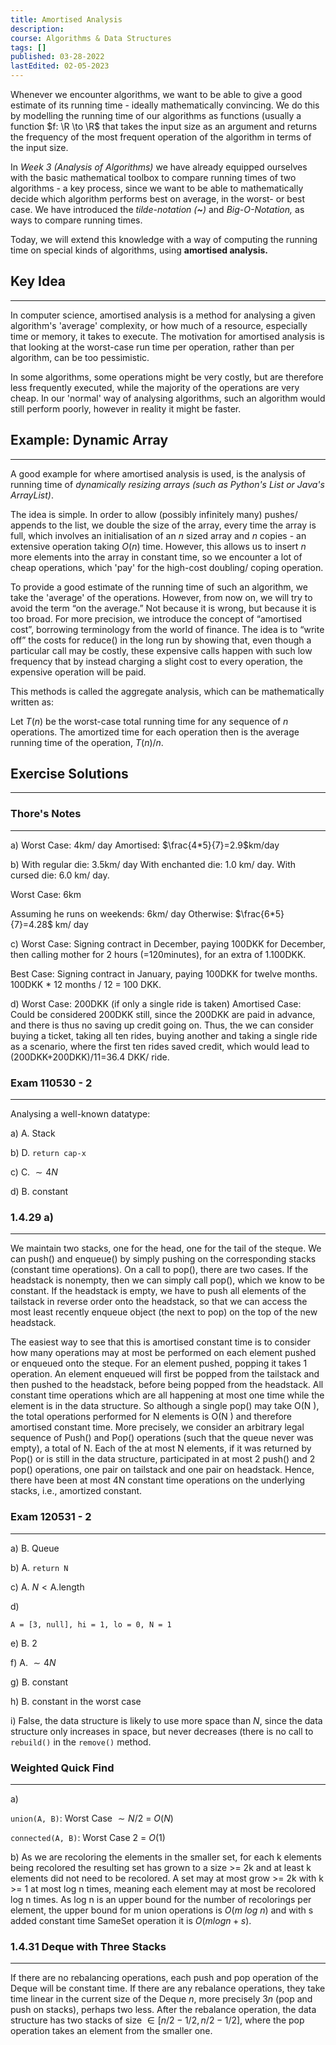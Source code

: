 ```yaml
---
title: Amortised Analysis
description:
course: Algorithms & Data Structures
tags: []
published: 03-28-2022
lastEdited: 02-05-2023
---
```


Whenever we encounter algorithms, we want to be able to give a good estimate of
its running time - ideally mathematically convincing. We do this by modelling
the running time of our algorithms as functions (usually a function
$f: \R \to \R$ that takes the input size as an argument and returns the
frequency of the most frequent operation of the algorithm in terms of the input
size.

In _Week 3 (Analysis of Algorithms)_ we have already equipped ourselves with the
basic mathematical toolbox to compare running times of two algorithms - a key
process, since we want to be able to mathematically decide which algorithm
performs best on average, in the worst- or best case. We have introduced the
_tilde-notation (**~**)_ and _Big-O-Notation,_ as ways to compare running times.

Today, we will extend this knowledge with a way of computing the running time on
special kinds of algorithms, using **amortised analysis.**

## Key Idea

---

In computer science, amortised analysis is a method for analysing a given
algorithm's 'average' complexity, or how much of a resource, especially time or
memory, it takes to execute. The motivation for amortised analysis is that
looking at the worst-case run time per operation, rather than per algorithm, can
be too pessimistic.

In some algorithms, some operations might be very costly, but are therefore less
frequently executed, while the majority of the operations are very cheap. In our
'normal' way of analysing algorithms, such an algorithm would still perform
poorly, however in reality it might be faster.

## Example: Dynamic Array

---

A good example for where amortised analysis is used, is the analysis of running
time of _dynamically resizing arrays (such as Python's List or Java's
ArrayList)_.

The idea is simple. In order to allow (possibly infinitely many) pushes/ appends
to the list, we double the size of the array, every time the array is full,
which involves an initialisation of an $n$ sized array and $n$ copies - an
extensive operation taking $O(n)$ time. However, this allows us to insert $n$
more elements into the array in constant time, so we encounter a lot of cheap
operations, which 'pay' for the high-cost doubling/ coping operation.

To provide a good estimate of the running time of such an algorithm, we take the
'average' of the operations. However, from now on, we will try to avoid the term
“on the average.” Not because it is wrong, but because it is too broad. For more
precision, we introduce the concept of “amortised cost”, borrowing terminology
from the world of finance. The idea is to “write off” the costs for reduce() in
the long run by showing that, even though a particular call may be costly, these
expensive calls happen with such low frequency that by instead charging a slight
cost to every operation, the expensive operation will be paid.

This methods is called the aggregate analysis, which can be mathematically
written as:

Let $T(n)$ be the worst-case total running time for any sequence of $n$
operations. The amortized time for each operation then is the average running
time of the operation, $T(n)/n$.

## Exercise Solutions

---

### Thore's Notes

---

a) Worst Case: 4km/ day Amortised: $\frac{4*5}{7}=2.9$km/day

b) With regular die: 3.5km/ day With enchanted die: 1.0 km/ day. With cursed
die: 6.0 km/ day.

Worst Case: 6km

Assuming he runs on weekends: 6km/ day Otherwise: $\frac{6*5}{7}=4.28$ km/ day

c) Worst Case: Signing contract in December, paying 100DKK for December, then
calling mother for 2 hours (=120minutes), for an extra of 1.100DKK.

Best Case: Signing contract in January, paying 100DKK for twelve months.
100DKK \* 12 months / 12 = 100 DKK.

d) Worst Case: 200DKK (if only a single ride is taken) Amortised Case: Could be
considered 200DKK still, since the 200DKK are paid in advance, and there is thus
no saving up credit going on. Thus, the we can consider buying a ticket, taking
all ten rides, buying another and taking a single ride as a scenario, where the
first ten rides saved credit, which would lead to (200DKK+200DKK)/11=36.4 DKK/
ride.

### Exam 110530 - 2

---

Analysing a well-known datatype:

a) A. Stack

b) D. `return cap-x`

c) C. $\sim 4N$

d) B. constant

### 1.4.29 a)

---

We maintain two stacks, one for the head, one for the tail of the steque. We can
push() and enqueue() by simply pushing on the corresponding stacks (constant
time operations). On a call to pop(), there are two cases. If the headstack is
nonempty, then we can simply call pop(), which we know to be constant. If the
headstack is empty, we have to push all elements of the tailstack in reverse
order onto the headstack, so that we can access the most least recently enqueue
object (the next to pop) on the top of the new headstack.

The easiest way to see that this is amortised constant time is to consider how
many operations may at most be performed on each element pushed or enqueued onto
the steque. For an element pushed, popping it takes 1 operation. An element
enqueued will first be popped from the tailstack and then pushed to the
headstack, before being popped from the headstack. All constant time operations
which are all happening at most one time while the element is in the data
structure. So although a single pop() may take O(N ), the total operations
performed for N elements is O(N ) and therefore amortised constant time. More
precisely, we consider an arbitrary legal sequence of Push() and Pop()
operations (such that the queue never was empty), a total of N. Each of the at
most N elements, if it was returned by Pop() or is still in the data structure,
participated in at most 2 push() and 2 pop() operations, one pair on tailstack
and one pair on headstack. Hence, there have been at most 4N constant time
operations on the underlying stacks, i.e., amortized constant.

### Exam 120531 - 2

---

a) B. Queue

b) A. `return N`

c) A. $N \lt \text{A.length}$

d)

```text
A = [3, null], hi = 1, lo = 0, N = 1
```

e) B. $2$

f) A. $\sim 4N$

g) B. constant

h) B. constant in the worst case

i) False, the data structure is likely to use more space than $N$, since the
data structure only increases in space, but never decreases (there is no call to
`rebuild()` in the `remove()` method.

### Weighted Quick Find

---

a)

`union(A, B)`: Worst Case $\sim N/2$ = $O(N)$

`connected(A, B)`: Worst Case $2$ = $O(1)$

b) As we are recoloring the elements in the smaller set, for each k elements
being recolored the resulting set has grown to a size >= 2k and at least k
elements did not need to be recolored. A set may at most grow >= 2k with k >= 1
at most log n times, meaning each element may at most be recolored log n times.
As log n is an upper bound for the number of recolorings per element, the upper
bound for m union operations is $O(m\ log\ n)$ and with s added constant time
SameSet operation it is $O(m log n + s)$.

### 1.4.31 Deque with Three Stacks

---

If there are no rebalancing operations, each push and pop operation of the Deque
will be constant time. If there are any rebalance operations, they take time
linear in the current size of the Deque $n$, more precisely $3n$ (pop and push
on stacks), perhaps two less. After the rebalance operation, the data structure
has two stacks of size $\in [n/2 − 1/2, n/2 - 1/2]$, where the pop operation
takes an element from the smaller one.
